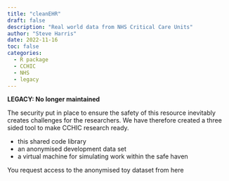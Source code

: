 ```yaml
---
title: "cleanEHR"
draft: false
description: "Real world data from NHS Critical Care Units"
author: "Steve Harris"
date: 2022-11-16
toc: false
categories: 
  - R package 
  - CCHIC
  - NHS
  - legacy
---
```


**LEGACY: No longer maintained**

The security put in place to ensure the safety of this resource inevitably creates challenges for the researchers. We have therefore created a three sided tool to make CCHIC research ready.

- this shared code library
- an anonymised development data set
- a virtual machine for simulating work within the safe haven

You request access to the anonymised toy dataset from here